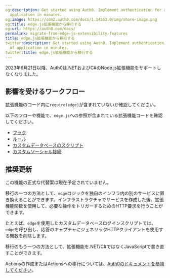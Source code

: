```yaml
---
og:description: Get started using Auth0. Implement authentication for any kind of
  application in minutes.
og:image: https://cdn2.auth0.com/docs/1.14553.0/img/share-image.png
og:title: edge.js拡張機能から移行する
og:url: https://auth0.com/docs/
permalink: migrate-from-edge-js-extensibility-features
title: edge.js拡張機能から移行する
twitter:description: Get started using Auth0. Implement authentication for any kind
  of application in minutes.
twitter:title: edge.js拡張機能から移行する
---
```


2023年6月21日以降、Auth0は.NETおよびC#のNode.js拡張機能をサポートしなくなりました。

## 影響を受けるワークフロー

拡張機能のコード内に`require(edge)`が含まれていないか確認してください。

以下のフローや機能で、`edge.js`への参照が含まれている拡張機能コードを確認してください。

* [フック](https://auth0.com/docs/customize/hooks)
* [ルール](https://auth0.com/docs/customize/rules)
* [カスタムデータベースのスクリプト](https://auth0.com/docs/authenticate/database-connections/custom-db/create-db-connection#create-database-action-scripts)
* [カスタムソーシャル接続](https://auth0.com/docs/authenticate/identity-providers/social-identity-providers/oauth2)



## 推奨更新

この機能の正式な代替案は現在予定されていません。

移行の一つの方法として、`edge`ロジックを独自のインフラ内の別のサービスに置き換えることができます。インフラストラクチャでサービスを作成した後、拡張機能関数を使用して、必要な操作をトリガーするためのHTTP要求を行うことができます。

たとえば、`edge`を使用したカスタムデータベースログインスクリプトでは、`edge`を呼び出し、応答のキャプチャにジェネリックHTTPクライアントを使用する関数を削除します。

移行のもう一つの方法として、拡張機能を.NET/C#ではなくJavaScriptで書き直すことができます。

Actionsの作成またはActionsへの移行については、[Auth0のドキュメントを参照してください](https://auth0.com/docs/customize/actions)。
